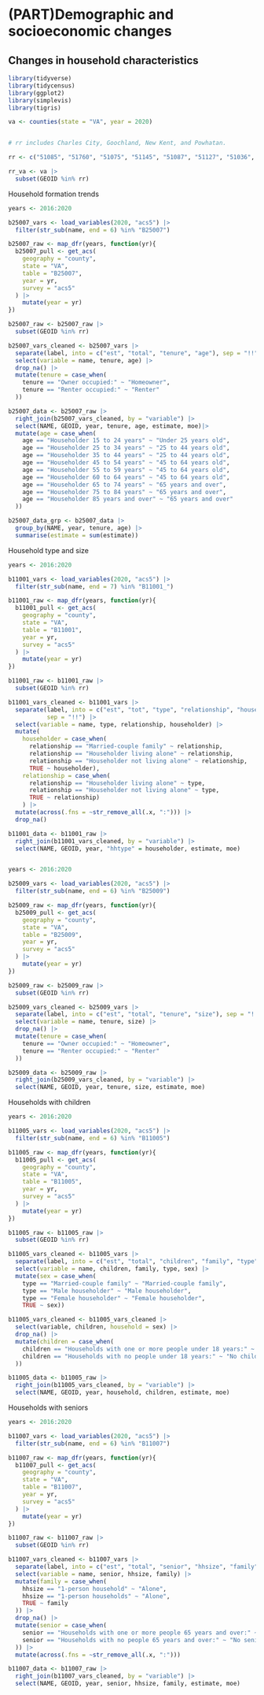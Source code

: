 # (PART)Demographic and socioeconomic changes {.unnumbered}

## Changes in household characteristics{#part-1-2}

```r

library(tidyverse)
library(tidycensus)
library(ggplot2)
library(simplevis)
library(tigris)

va <- counties(state = "VA", year = 2020)


# rr includes Charles City, Goochland, New Kent, and Powhatan.

rr <- c("51085", "51760", "51075", "51145", "51087", "51127", "51036", "51041")

rr_va <- va |> 
  subset(GEOID %in% rr)

```

Household formation trends
```r

years <- 2016:2020

b25007_vars <- load_variables(2020, "acs5") |> 
  filter(str_sub(name, end = 6) %in% "B25007")

b25007_raw <- map_dfr(years, function(yr){
  b25007_pull <- get_acs(
    geography = "county",
    state = "VA",
    table = "B25007",
    year = yr,
    survey = "acs5"
  ) |> 
    mutate(year = yr)
})

b25007_raw <- b25007_raw |> 
  subset(GEOID %in% rr)

b25007_vars_cleaned <- b25007_vars |> 
  separate(label, into = c("est", "total", "tenure", "age"), sep = "!!") |> 
  select(variable = name, tenure, age) |> 
  drop_na() |> 
  mutate(tenure = case_when(
    tenure == "Owner occupied:" ~ "Homeowner",
    tenure == "Renter occupied:" ~ "Renter"
  ))

b25007_data <- b25007_raw |> 
  right_join(b25007_vars_cleaned, by = "variable") |> 
  select(NAME, GEOID, year, tenure, age, estimate, moe)|> 
  mutate(age = case_when(
    age == "Householder 15 to 24 years" ~ "Under 25 years old",
    age == "Householder 25 to 34 years" ~ "25 to 44 years old",
    age == "Householder 35 to 44 years" ~ "25 to 44 years old",
    age == "Householder 45 to 54 years" ~ "45 to 64 years old",
    age == "Householder 55 to 59 years" ~ "45 to 64 years old",
    age == "Householder 60 to 64 years" ~ "45 to 64 years old",
    age == "Householder 65 to 74 years" ~ "65 years and over",
    age == "Householder 75 to 84 years" ~ "65 years and over",
    age == "Householder 85 years and over" ~ "65 years and over"
  ))

b25007_data_grp <- b25007_data |> 
  group_by(NAME, year, tenure, age) |> 
  summarise(estimate = sum(estimate))


```

Household type and size
```r

years <- 2016:2020

b11001_vars <- load_variables(2020, "acs5") |> 
  filter(str_sub(name, end = 7) %in% "B11001_")

b11001_raw <- map_dfr(years, function(yr){
  b11001_pull <- get_acs(
    geography = "county",
    state = "VA",
    table = "B11001",
    year = yr,
    survey = "acs5"
  ) |> 
    mutate(year = yr)
})

b11001_raw <- b11001_raw |> 
  subset(GEOID %in% rr)

b11001_vars_cleaned <- b11001_vars |> 
  separate(label, into = c("est", "tot", "type", "relationship", "householder"), 
           sep = "!!") |> 
  select(variable = name, type, relationship, householder) |> 
  mutate(
    householder = case_when(
      relationship == "Married-couple family" ~ relationship,
      relationship == "Householder living alone" ~ relationship,
      relationship == "Householder not living alone" ~ relationship,
      TRUE ~ householder),
    relationship = case_when(
      relationship == "Householder living alone" ~ type,
      relationship == "Householder not living alone" ~ type,
      TRUE ~ relationship)
    ) |> 
  mutate(across(.fns = ~str_remove_all(.x, ":"))) |> 
  drop_na()

b11001_data <- b11001_raw |> 
  right_join(b11001_vars_cleaned, by = "variable") |> 
  select(NAME, GEOID, year, "hhtype" = householder, estimate, moe) 



```


```r

years <- 2016:2020

b25009_vars <- load_variables(2020, "acs5") |> 
  filter(str_sub(name, end = 6) %in% "B25009")

b25009_raw <- map_dfr(years, function(yr){
  b25009_pull <- get_acs(
    geography = "county",
    state = "VA",
    table = "B25009",
    year = yr,
    survey = "acs5"
  ) |> 
    mutate(year = yr)
})

b25009_raw <- b25009_raw |> 
  subset(GEOID %in% rr)

b25009_vars_cleaned <- b25009_vars |> 
  separate(label, into = c("est", "total", "tenure", "size"), sep = "!!") |> 
  select(variable = name, tenure, size) |> 
  drop_na() |> 
  mutate(tenure = case_when(
    tenure == "Owner occupied:" ~ "Homeowner",
    tenure == "Renter occupied:" ~ "Renter"
  ))

b25009_data <- b25009_raw |> 
  right_join(b25009_vars_cleaned, by = "variable") |> 
  select(NAME, GEOID, year, tenure, size, estimate, moe)

```

Households with children
```r

years <- 2016:2020

b11005_vars <- load_variables(2020, "acs5") |> 
  filter(str_sub(name, end = 6) %in% "B11005")

b11005_raw <- map_dfr(years, function(yr){
  b11005_pull <- get_acs(
    geography = "county",
    state = "VA",
    table = "B11005",
    year = yr,
    survey = "acs5"
  ) |> 
    mutate(year = yr)
})

b11005_raw <- b11005_raw |> 
  subset(GEOID %in% rr)

b11005_vars_cleaned <- b11005_vars |> 
  separate(label, into = c("est", "total", "children", "family", "type", "sex"), sep = "!!") |> 
  select(variable = name, children, family, type, sex) |> 
  mutate(sex = case_when(
    type == "Married-couple family" ~ "Married-couple family",
    type == "Male householder" ~ "Male householder",
    type == "Female householder" ~ "Female householder",
    TRUE ~ sex))

b11005_vars_cleaned <- b11005_vars_cleaned |> 
  select(variable, children, household = sex) |> 
  drop_na() |> 
  mutate(children = case_when(
    children == "Households with one or more people under 18 years:" ~ "With child or children under 18",
    children == "Households with no people under 18 years:" ~ "No child or children under 18"
  ))

b11005_data <- b11005_raw |> 
  right_join(b11005_vars_cleaned, by = "variable") |> 
  select(NAME, GEOID, year, household, children, estimate, moe)


```



Households with seniors
```r


years <- 2016:2020

b11007_vars <- load_variables(2020, "acs5") |> 
  filter(str_sub(name, end = 6) %in% "B11007")

b11007_raw <- map_dfr(years, function(yr){
  b11007_pull <- get_acs(
    geography = "county",
    state = "VA",
    table = "B11007",
    year = yr,
    survey = "acs5"
  ) |> 
    mutate(year = yr)
})

b11007_raw <- b11007_raw |> 
  subset(GEOID %in% rr)

b11007_vars_cleaned <- b11007_vars |> 
  separate(label, into = c("est", "total", "senior", "hhsize", "family"), sep = "!!") |> 
  select(variable = name, senior, hhsize, family) |> 
  mutate(family = case_when(
    hhsize == "1-person household" ~ "Alone",
    hhsize == "1-person households" ~ "Alone",
    TRUE ~ family
  )) |> 
  drop_na() |> 
  mutate(senior = case_when(
    senior == "Households with one or more people 65 years and over:" ~ "Senior(s) present",
    senior == "Households with no people 65 years and over:" ~ "No senior present"
  )) |> 
  mutate(across(.fns = ~str_remove_all(.x, ":")))

b11007_data <- b11007_raw |> 
  right_join(b11007_vars_cleaned, by = "variable") |> 
  select(NAME, GEOID, year, senior, hhsize, family, estimate, moe)

```
